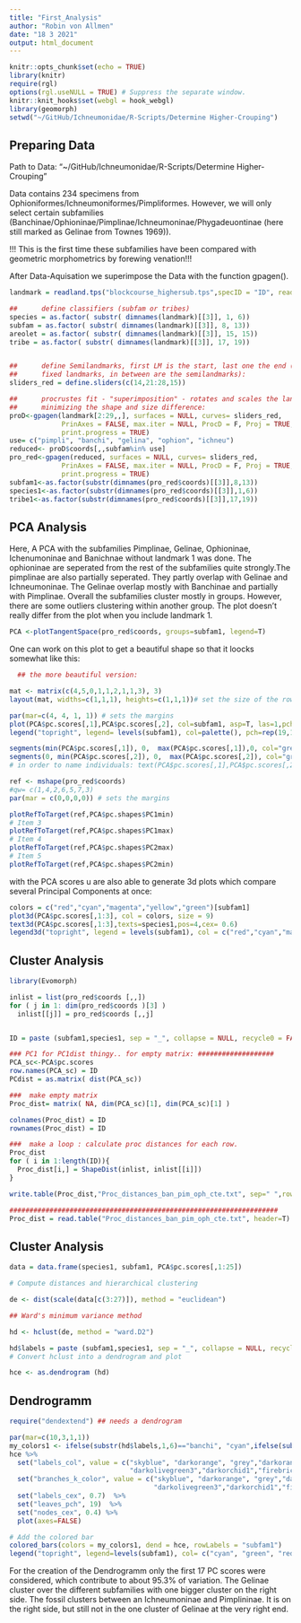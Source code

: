 ```yaml
---
title: "First_Analysis"
author: "Robin von Allmen"
date: "18 3 2021"
output: html_document
---
```


```r
knitr::opts_chunk$set(echo = TRUE)
library(knitr)
require(rgl)
options(rgl.useNULL = TRUE) # Suppress the separate window.
knitr::knit_hooks$set(webgl = hook_webgl)
library(geomorph)
setwd("~/GitHub/Ichneumonidae/R-Scripts/Determine Higher-Crouping")
```

## Preparing Data

Path to Data: "~/GitHub/Ichneumonidae/R-Scripts/Determine Higher-Crouping"

Data contains 234 specimens from Ophioniformes/Ichneumoniformes/Pimpliformes. However, we will only select certain subfamilies (Banchinae/Ophioninae/Pimplinae/Ichneumoninae/Phygadeuontinae (here still marked as Gelinae from Townes 1969)).

!!! This is the first time these subfamilies have been compared with geometric morphometrics by forewing venation!!!

After Data-Aquisation we superimpose the Data with the function gpagen().

```r

landmark = readland.tps("blockcourse_highersub.tps",specID = "ID", readcurves = T, warnmsg = TRUE)

##      define classifiers (subfam or tribes)
species = as.factor( substr( dimnames(landmark)[[3]], 1, 6))
subfam = as.factor( substr( dimnames(landmark)[[3]], 8, 13))
areolet = as.factor( substr( dimnames(landmark)[[3]], 15, 15))
tribe = as.factor( substr( dimnames(landmark)[[3]], 17, 19))


##      define Semilandmarks, first LM is the start, last one the end (those are both
##      fixed landmarks, in between are the semilandmarks):
sliders_red = define.sliders(c(14,21:28,15))

##      procrustes fit - "superimposition" - rotates and scales the landmarks to their closest distance,
##      minimizing the shape and size difference:
proD<-gpagen(landmark[2:29,,], surfaces = NULL, curves= sliders_red,
             PrinAxes = FALSE, max.iter = NULL, ProcD = F, Proj = TRUE,
             print.progress = TRUE)
use= c("pimpli", "banchi", "gelina", "ophion", "ichneu")
reduced<- proD$coords[,,subfam%in% use]
pro_red<-gpagen(reduced, surfaces = NULL, curves= sliders_red,
             PrinAxes = FALSE, max.iter = NULL, ProcD = F, Proj = TRUE,
             print.progress = TRUE)
subfam1<-as.factor(substr(dimnames(pro_red$coords)[[3]],8,13))
species1<-as.factor(substr(dimnames(pro_red$coords)[[3]],1,6))
tribe1<-as.factor(substr(dimnames(pro_red$coords)[[3]],17,19))
```

## PCA Analysis
Here, A PCA  with the subfamilies Pimplinae, Gelinae, Ophioninae, Ichenumoninae and Banichnae without landmark 1 was done. The ophioninae are seperated from the rest of the subfamilies quite strongly.The pimplinae are also partially seperated. They partly overlap with Gelinae and Ichneumoninae. The Gelinae overlap mostly with Banchinae and partially with Pimplinae. Overall the subfamilies cluster mostly in groups. However, there are some outliers clustering within another group. The plot doesn't really differ from the plot when you include landmark 1. 

```r

PCA <-plotTangentSpace(pro_red$coords, groups=subfam1, legend=T)


```

One can work on this plot to get a beautiful shape so that it loocks somewhat like this:

```r
  ## the more beautiful version:

mat <- matrix(c(4,5,0,1,1,2,1,1,3), 3)
layout(mat, widths=c(1,1,1), heights=c(1,1,1))# set the size of the rows and columns

par(mar=c(4, 4, 1, 1)) # sets the margins
plot(PCA$pc.scores[,1],PCA$pc.scores[,2], col=subfam1, asp=T, las=1,pch=16, cex=1.5)
legend("topright", legend= levels(subfam1), col=palette(), pch=rep(19,14) )

segments(min(PCA$pc.scores[,1]), 0,  max(PCA$pc.scores[,1]),0, col="grey", lty="dashed")
segments(0, min(PCA$pc.scores[,2]), 0,  max(PCA$pc.scores[,2]), col="grey", lty="dashed")
# in order to name individuals: text(PCA$pc.scores[,1],PCA$pc.scores[,2], species)

ref <- mshape(pro_red$coords)
#qw= c(1,4,2,6,5,7,3)
par(mar = c(0,0,0,0)) # sets the margins

plotRefToTarget(ref,PCA$pc.shapes$PC1min)
# Item 3
plotRefToTarget(ref,PCA$pc.shapes$PC1max)
# Item 4
plotRefToTarget(ref,PCA$pc.shapes$PC2max)
# Item 5
plotRefToTarget(ref,PCA$pc.shapes$PC2min)
```


with the PCA scores u are also able to generate 3d plots which compare several Principal Components at once:

```r
colors = c("red","cyan","magenta","yellow","green")[subfam1]
plot3d(PCA$pc.scores[,1:3], col = colors, size = 9)
text3d(PCA$pc.scores[,1:3],texts=species1,pos=4,cex= 0.6)
legend3d("topright", legend = levels(subfam1), col = c("red","cyan","magenta","yellow","green") , pch= 16)
```

## Cluster Analysis
```r
library(Evomorph)

inlist = list(pro_red$coords [,,])
for ( j in 1: dim(pro_red$coords )[3] )
  inlist[[j]] = pro_red$coords [,,j]


ID = paste (subfam1,species1, sep = "_", collapse = NULL, recycle0 = FALSE)

### PC1 for PC1dist thingy.. for empty matrix: ###################
PCA_sc<-PCA$pc.scores
row.names(PCA_sc) = ID
PCdist = as.matrix( dist(PCA_sc))

###  make empty matrix 
Proc_dist= matrix( NA, dim(PCA_sc)[1], dim(PCA_sc)[1] )

colnames(Proc_dist) = ID
rownames(Proc_dist) = ID

###  make a loop : calculate proc distances for each row. 
Proc_dist
for ( i in 1:length(ID)){
  Proc_dist[i,] = ShapeDist(inlist, inlist[[i]])
}

write.table(Proc_dist,"Proc_distances_ban_pim_oph_cte.txt", sep=" ",row.names = TRUE, col.names = TRUE)

###################################################################
Proc_dist = read.table("Proc_distances_ban_pim_oph_cte.txt", header=T)
```
## Cluster Analysis
```r

data = data.frame(species1, subfam1, PCA$pc.scores[,1:25])

# Compute distances and hierarchical clustering

de <- dist(scale(data[c(3:27)]), method = "euclidean")

## Ward's minimum variance method

hd <- hclust(de, method = "ward.D2")

hd$labels = paste (subfam1,species1, sep = "_", collapse = NULL, recycle0 = FALSE)
# Convert hclust into a dendrogram and plot

hce <- as.dendrogram (hd)
```
## Dendrogramm
```r
require("dendextend") ## needs a dendrogram

par(mar=c(10,3,1,1))
my_colors1 <- ifelse(substr(hd$labels,1,6)=="banchi", "cyan",ifelse(substr(hd$labels,1,6)=="gelina","green", ifelse(substr(hd$labels,1,6)=="ichneu", "red",ifelse(substr(hd$labels,1,6)=="ophion", "darkblue",ifelse(substr(hd$labels,8,13)== "fossil", "magenta", "yellow" )))))
hce %>%
  set("labels_col", value = c("skyblue", "darkorange", "grey","darkorange4","deepskyblue4",
                              "darkolivegreen3","darkorchid1","firebrick","gold1","aquamarine2","brown2","darkseagreen3","black"), k=13) %>%
  set("branches_k_color", value = c("skyblue", "darkorange", "grey","darkorange4","deepskyblue4",
                                    "darkolivegreen3","darkorchid1","firebrick","gold1","aquamarine2","brown2","darkseagreen3","black"),k = 13) %>%
  set("labels_cex", 0.7)  %>%
  set("leaves_pch", 19)  %>% 
  set("nodes_cex", 0.4) %>% 
  plot(axes=FALSE)

# Add the colored bar
colored_bars(colors = my_colors1, dend = hce, rowLabels = "subfam1")
legend("topright", legend=levels(subfam1), col= c("cyan", "green", "red", "darkblue", "yellow"), pch=15)

```

For the creation of the Dendrogramm only the first 17 PC scores were considered, which contribute to about 95.3% of variation. The Gelinae cluster over the different subfamilies with one bigger cluster on the right side. The fossil clusters between an Ichneumoninae and Pimplininae. It is on the right side, but still not in the one cluster of Gelinae at the very right end.
